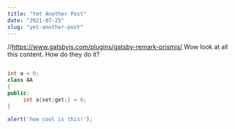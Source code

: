 ```yaml
---
title: "Yet Another Post"
date: "2021-07-25"
slug: "yet-another-post"
---
```

//https://www.gatsbyjs.com/plugins/gatsby-remark-prismjs/
Wow look at all this content. How do they do it?

```cpp

int a = 0;
class AA
{
public:
     int a{set;get;} = 0;
}

```

```js:title=example-file.js
alert('how cool is this!');
```